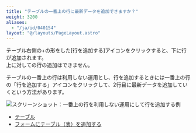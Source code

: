 ```yaml
---
title: "テーブルの一番上の行に最新データを追加できますか？"
weight: 3200
aliases:
  - "/ja/id/040154"
layout: "@/layouts/PageLayout.astro"
---
```




テーブル右側の+の形をした[行を追加する]アイコンをクリックすると、下に行が追加されます。  
上に対しての行の追加はできません。

テーブルの一番上の行は利用しない運用とし、行を追加するときには一番上の行の「行を追加する」アイコンをクリックして、2行目に最新データを追加していくという方法があります。

<Img src="/k/kintone/img-ja/add_row_table_top_img1.png" alt="スクリーンショット：一番上の行を利用しない運用にして行を追加する例" />

<Reference>

* [テーブル](/k/ja/id/040529.html)
* [フォームにテーブル（表）を追加する](/k/ja/id/040555.html)

</Reference>
